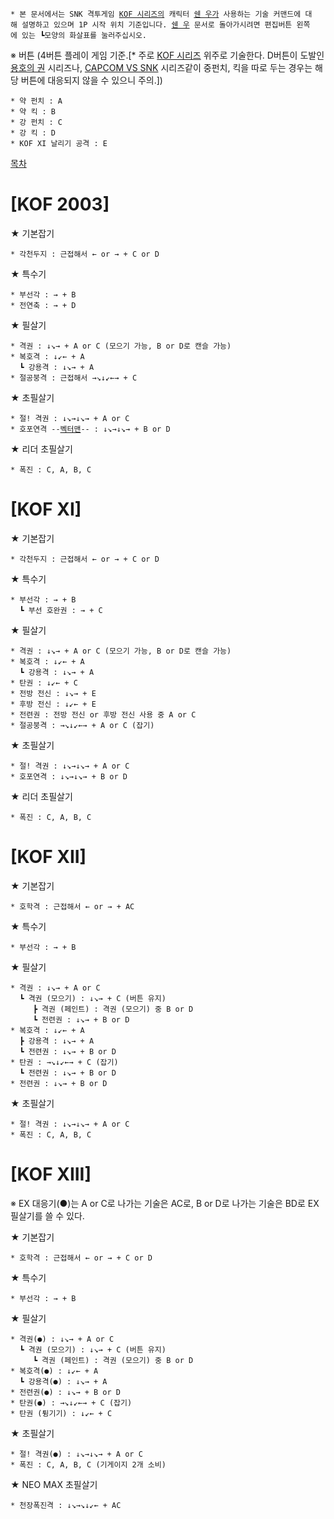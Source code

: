  * 본 문서에서는 SNK 격투게임 [[KOF 시리즈]]의 캐릭터 [[쉔 우]]가 사용하는 기술 커맨드에 대해 설명하고 있으며 1P 시작 위치 기준입니다. [[쉔 우]] 문서로 돌아가시려면 편집버튼 왼쪽에 있는 ┗모양의 화살표를 눌러주십시오.

※ 버튼 (4버튼 플레이 게임 기준.[* 주로 [[KOF 시리즈]] 위주로 기술한다. D버튼이 도발인 [[용호의 권]] 시리즈나, [[CAPCOM VS SNK]] 시리즈같이 중펀치, 킥을 따로 두는 경우는 해당 버튼에 대응되지 않을 수 있으니 주의.])
 * 약 펀치 : A
 * 약 킥 : B
 * 강 펀치 : C
 * 강 킥 : D
 * KOF XI 날리기 공격 : E

[[목차]]
= [KOF 2003] =

★ 기본잡기
 * 각천두지 : 근접해서 ← or → + C or D

★ 특수기
 * 부선각 : → + B
 * 전연축 : → + D

★ 필살기
 * 격권 : ↓↘→ + A or C (모으기 가능, B or D로 캔슬 가능)
 * 복호격 : ↓↙← + A
   ┗ 강용격 : ↓↘→ + A
 * 절공붕격 : 근접해서 →↘↓↙←→ + C

★ 초필살기
 * 절! 격권 : ↓↘→↓↘→ + A or C
 * 호포연격 --[[벡터맨]]-- : ↓↘→↓↘→ + B or D

★ 리더 초필살기
 * 폭진 : C, A, B, C

= [KOF XI] =

★ 기본잡기
 * 각천두지 : 근접해서 ← or → + C or D

★ 특수기
 * 부선각 : → + B
   ┗ 부선 호완권 : → + C

★ 필살기
 * 격권 : ↓↘→ + A or C (모으기 가능, B or D로 캔슬 가능)
 * 복호격 : ↓↙← + A
   ┗ 강용격 : ↓↘→ + A
 * 탄권 : ↓↙← + C
 * 전방 전신 : ↓↘→ + E
 * 후방 전신 : ↓↙← + E
 * 전련권 : 전방 전신 or 후방 전신 사용 중 A or C
 * 절공붕격 : →↘↓↙←→ + A or C (잡기)

★ 초필살기
 * 절! 격권 : ↓↘→↓↘→ + A or C
 * 호포연격 : ↓↘→↓↘→ + B or D

★ 리더 초필살기
 * 폭진 : C, A, B, C

= [KOF XII] =

★ 기본잡기
 * 호학격 : 근접해서 ← or → + AC

★ 특수기
 * 부선각 : → + B

★ 필살기
 * 격권 : ↓↘→ + A or C
   ┗ 격권 (모으기) : ↓↘→ + C (버튼 유지)
      ┣ 격권 (페인트) : 격권 (모으기) 중 B or D
      ┗ 전련권 : ↓↘→ + B or D
 * 복호격 : ↓↙← + A
   ┣ 강용격 : ↓↘→ + A
   ┗ 전련권 : ↓↘→ + B or D
 * 탄권 : →↘↓↙←→ + C (잡기)
   ┗ 전련권 : ↓↘→ + B or D
 * 전련권 : ↓↘→ + B or D

★ 초필살기
 * 절! 격권 : ↓↘→↓↘→ + A or C
 * 폭진 : C, A, B, C

= [KOF XIII] =
※ EX 대응기(●)는 A or C로 나가는 기술은 AC로, B or D로 나가는 기술은 BD로 EX 필살기를 쓸 수 있다.

★ 기본잡기
 * 호학격 : 근접해서 ← or → + C or D

★ 특수기
 * 부선각 : → + B

★ 필살기
 * 격권(●) : ↓↘→ + A or C
   ┗ 격권 (모으기) : ↓↘→ + C (버튼 유지)
      ┗ 격권 (페인트) : 격권 (모으기) 중 B or D
 * 복호격(●) : ↓↙← + A
   ┗ 강용격(●) : ↓↘→ + A
 * 전련권(●) : ↓↘→ + B or D
 * 탄권(●) : →↘↓↙←→ + C (잡기)
 * 탄권 (튕기기) : ↓↙← + C

★ 초필살기
 * 절! 격권(●) : ↓↘→↓↘→ + A or C
 * 폭진 : C, A, B, C (기게이지 2개 소비)

★ NEO MAX 초필살기
 * 천장폭진격 : ↓↘→↘↓↙← + AC
